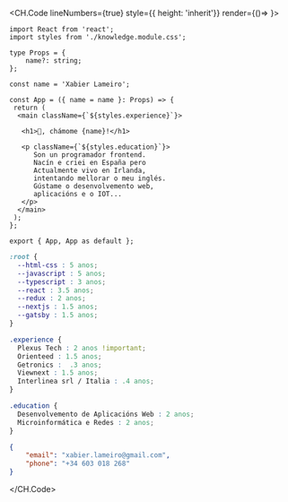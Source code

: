 <CH.Code lineNumbers={true} style={{ height: 'inherit'}} render={()=> <ControlButtons/>}>

```tsx index.tsx box=9[23:38]
import React from 'react';
import styles from './knowledge.module.css';

type Props = {
    name?: string;
};

const name = 'Xabier Lameiro';

const App = ({ name = name }: Props) => {
 return (
  <main className={`${styles.experience}`}>

   <h1>👋, chámome {name}!</h1>

   <p className={`${styles.education}`}>
      Son un programador frontend.
      Nacín e criei en España pero
      Actualmente vivo en Irlanda,
      intentando mellorar o meu inglés.
      Gústame o desenvolvemento web,
      aplicacións e o IOT...
   </p>
  </main>
 );
};

export { App, App as default };
```

```css knowledge.module.css
:root {
  --html-css : 5 anos;
  --javascript : 5 anos;
  --typescript : 3 anos;
  --react : 3.5 anos;
  --redux : 2 anos;
  --nextjs : 1.5 anos;
  --gatsby : 1.5 anos;
}

.experience {
  Plexus Tech : 2 anos !important;
  Orienteed : 1.5 anos;
  Getronics :  .3 anos;
  Viewnext : 1.5 anos;
  Interlinea srl / Italia : .4 anos;
}

.education {
  Desenvolvemento de Aplicacións Web : 2 anos;
  Microinformática e Redes : 2 anos;
}
```

```json contact.json
{
    "email": "xabier.lameiro@gmail.com",
    "phone": "+34 603 018 268"
}
```

</CH.Code>
